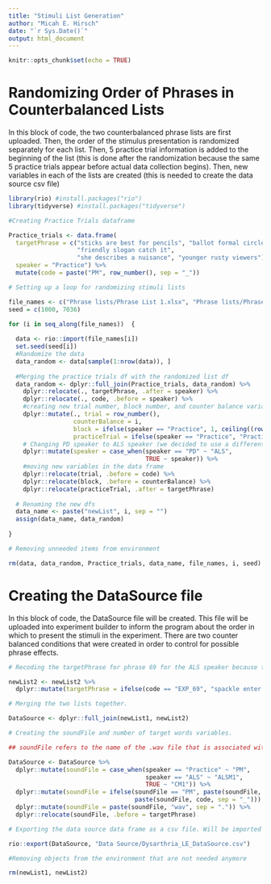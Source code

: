 ```yaml
---
title: "Stimuli List Generation"
author: "Micah E. Hirsch"
date: "`r Sys.Date()`"
output: html_document
---
```


```r
knitr::opts_chunk$set(echo = TRUE)
```

# Randomizing Order of Phrases in Counterbalanced Lists
 
In this block of code, the two counterbalanced phrase lists are first uploaded. Then, the order of the stimulus presentation is randomized separately for each list. Then, 5 practice trial information is added to the beginning of the list (this is done after the randomization because the same 5 practice trials appear before actual data collection begins). Then, new variables in each of the lists are created (this is needed to create the data source csv file)

```r

library(rio) #install.packages("rio")
library(tidyverse) #install.packages("tidyverse")

#Creating Practice Trials dataframe

Practice_trials <- data.frame(
  targetPhrase = c("sticks are best for pencils", "ballot formal circles", 
                   "friendly slogan catch it",
                   "she describes a nuisance", "younger rusty viewers"),
  speaker = "Practice") %>%
  mutate(code = paste("PM", row_number(), sep = "_"))

# Setting up a loop for randomizing stimuli lists

file_names <- c("Phrase lists/Phrase List 1.xlsx", "Phrase lists/Phrase List 2.xlsx")
seed = c(1000, 7036)

for (i in seq_along(file_names))  {
 
  data <- rio::import(file_names[i])
  set.seed(seed[i])
  #Randomize the data
  data_random <- data[sample(1:nrow(data)), ]
  
  #Merging the practice trials df with the randomized list df
  data_random <- dplyr::full_join(Practice_trials, data_random) %>%
    dplyr::relocate(., targetPhrase, .after = speaker) %>%
    dplyr::relocate(., code, .before = speaker) %>%
    #creating new trial number, block number, and counter balance variables
    dplyr::mutate(., trial = row_number(), 
                  counterBalance = i, 
                  block = ifelse(speaker == "Practice", 1, ceiling((row_number() - 5)/ 10) + 1), 
                  practiceTrial = ifelse(speaker == "Practice", "Practice", "Experimental")) %>%
    # Changing PD speaker to ALS speaker (we decided to use a different speaker for this study)
    dplyr::mutate(speaker = case_when(speaker == "PD" ~ "ALS",
                                      TRUE ~ speaker)) %>%
    #moving new variables in the data frame
    dplyr::relocate(trial, .before = code) %>%
    dplyr::relocate(block, .before = counterBalance) %>%
    dplyr::relocate(practiceTrial, .after = targetPhrase)
  
  # Renaming the new dfs
  data_name <- paste("newList", i, sep = "")
  assign(data_name, data_random)
  
}

# Removing unneeded items from environment

rm(data, data_random, Practice_trials, data_name, file_names, i, seed)

```

# Creating the DataSource file

In this block of code, the DataSource file will be created. This file will be uploaded into experiment builder to inform the program about the order in which to present the stimuli in the experiment. There are two counter balanced conditions that were created in order to control for possible phrase effects.

```r

# Recoding the targetPhrase for phrase 69 for the ALS speaker because they said something different

newList2 <- newList2 %>%
  dplyr::mutate(targetPhrase = ifelse(code == "EXP_69", "spackle enter broken", targetPhrase))

# Merging the two lists together.

DataSource <- dplyr::full_join(newList1, newList2)

# Creating the soundFile and number of target words variables.

## soundFile refers to the name of the .wav file that is associated with each phrase/stimulus

DataSource <- DataSource %>%
  dplyr::mutate(soundFile = case_when(speaker == "Practice" ~ "PM",
                                      speaker == "ALS" ~ "ALSM1",
                                      TRUE ~ "CM1")) %>%
  dplyr::mutate(soundFile = ifelse(soundFile == "PM", paste(soundFile, trial, sep = "_"), 
                                   paste(soundFile, code, sep = "_"))) %>%
  dplyr::mutate(soundFile = paste(soundFile, "wav", sep = ".")) %>%
  dplyr::relocate(soundFile, .before = targetPhrase) 

# Exporting the data source data frame as a csv file. Will be imported into Experiment Builder for programming pupillometry experiment.

rio::export(DataSource, "Data Source/Dysarthria_LE_DataSource.csv")

#Removing objects from the environment that are not needed anymore

rm(newList1, newList2)

```

